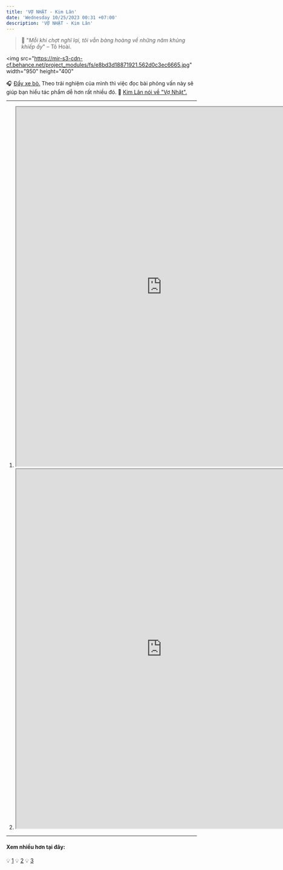```yaml
---
title: 'VỢ NHẶT - Kim Lân'
date: 'Wednesday 10/25/2023 00:31 +07:00'
description: 'VỢ NHẶT - Kim Lân'
---
```


> 📝 "_Mỗi khi chợt nghĩ lại, tôi vẫn bàng hoàng về những năm khủng khiếp ấy_" – Tô Hoài.

<img
   src="https://mir-s3-cdn-cf.behance.net/project_modules/fs/e8bd3d18871921.562d0c3ec6665.jpg"
   width="950"
   height="400"
></img>

:headphones: [Đẩy xe bò.](https://youtu.be/K3AgOF4LMVU?si=CjKzs2s_LEG3i3ul)
Theo trải nghiệm của mình thì việc đọc bài phỏng vấn này sẽ giúp bạn hiểu tác phẩm dễ hơn rất nhiều đó.
💌 [Kim Lân nói về "Vợ Nhặt".](https://thptthanglonghanoi.edu.vn/phong-van-kim-lan-ve-tac-pham-vo-nhat-531.html)

---

1. <iframe
      src="https://drive.google.com/file/d/1LBXP_IEumEXYzDpvdnR1lufN3T5iLZ0N/preview"
      width="770"
      height="950"
      allow="autoplay"
   ></iframe>

2. <iframe
      src="https://drive.google.com/file/d/1tWBG0e1cnRDCUUxDiV9dFz27l2xxOkp2/preview"
      width="770"
      height="950"
      allow="autoplay"
   ></iframe>

---

#### **Xem nhiều hơn tại đây:**

:bulb: [1](https://drive.google.com/drive/folders/1Yyn3wEbgcm-GgD9VBfyQWdwEeC4mWYE-?usp=share_link)
:bulb: [2](https://drive.google.com/drive/folders/1epifkNbC78fX4fbqCmxNlBGm3YF2sDBL?usp=share_link)
:bulb: [3](https://drive.google.com/drive/folders/1AEPzoBMFCdpH8cZhmqfPlw9eb144medb?usp=share_link)
